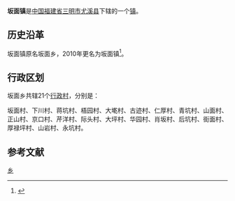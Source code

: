 {{中国乡级行政区
| 行政区全称 = 坂面镇
| 景观照片文件名 =
| 景观照片描述 =
| 汉语拼音 =
| 通用拼音 =
| 注音符號 =
| 其它标音类型1 =
| 其它标音1 =
| 其它标音类型2 =
| 其它标音2 =
| 其它语言类型1 =
| 其它语言地名1 =
| 其它语言类型2 =
| 其它语言地名2 =
| 上级行政区 = [[福建省|福建省]][[三明市|三明市]][[尤溪县|尤溪县]]
| 行政区类别 = [[镇|镇]]
| 行政区划代码 =
| 地理坐标 =
| 总面积 =
| 户籍人口 =
| 户籍人口年份 =
| 常住人口 =
| 常住人口年份 =
| 人口密度 =
| 行政区划 =
| 官方网站 =
| 政府驻地 =
| 邮政编码 =
| 毗邻行政区 =
| 位置图文件名 =
| 位置图描述 =
}}
'''坂面镇'''是[[中华人民共和国|中国]][[福建省|福建省]][[三明市|三明市]][[尤溪县|尤溪县]]下辖的一个[[镇|镇]]。

== 历史沿革 ==
坂面镇原名坂面乡，2010年更名为坂面镇<ref>{{cite web|title=福建省人民政府关于尤溪县撤销坂面乡设立坂面镇的批复|url=http://www.fujian.gov.cn/zfxxgkl /xxgkml/jgzz/mzcjbzzc/201012/t20101227_329323.htm|accessdate=2011-11-23|date=2010-12-14|year=2010|deadurl=yes|archiveurl=https://web.archive.org/web/20111120165815/http://www.fujian.gov.cn/zfxxgkl/|archivedate=2011-11-20}}</ref>。

== 行政区划 ==

坂面乡共辖21个[[行政村|行政村]]，分别是：

坂面村、下川村、蒋坑村、梧园村、大墘村、古迹村、仁厚村、青坑村、山面村、正山村、京口村、芹洋村、际头村、大坪村、华园村、肖坂村、后坑村、街面村、厚禄坪村、山岩村、永坑村。 

== 参考文献 ==
{{Reflist}}

{{尤溪县行政区划}}
{{福建小作品}}
[[Category:尤溪县乡镇|乡]]